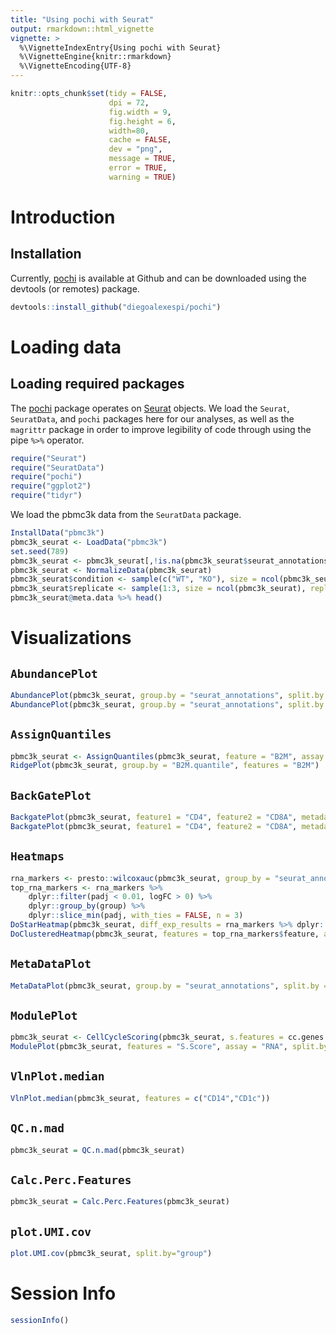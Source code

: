 ```yaml
---
title: "Using pochi with Seurat"
output: rmarkdown::html_vignette
vignette: >
  %\VignetteIndexEntry{Using pochi with Seurat}
  %\VignetteEngine{knitr::rmarkdown}
  %\VignetteEncoding{UTF-8}
---
```



``` r
knitr::opts_chunk$set(tidy = FALSE,
                      dpi = 72,
                      fig.width = 9,
                      fig.height = 6,
                      width=80,
                      cache = FALSE,
                      dev = "png",
                      message = TRUE,
                      error = TRUE,
                      warning = TRUE)
```

# Introduction

## Installation
Currently, [pochi](http://github.com/diegoalexespi/pochi) is available at Github and can be downloaded using the devtools (or remotes) package.
```r
devtools::install_github("diegoalexespi/pochi")
```


# Loading data

## Loading required packages

The [pochi](http://github.com/diegoalexespi/pochi) package operates on [Seurat](http://github.com/satijalab/Seurat) objects. We load the `Seurat`, `SeuratData`, and `pochi` packages here for our analyses, as well as the `magrittr` package in order to improve legibility of code through using the pipe `%>%` operator.

```r
require("Seurat")
require("SeuratData")
require("pochi")
require("ggplot2")
require("tidyr")
```

We load the pbmc3k data from the `SeuratData` package.
```r
InstallData("pbmc3k")
pbmc3k_seurat <- LoadData("pbmc3k")
set.seed(789)
pbmc3k_seurat <- pbmc3k_seurat[,!is.na(pbmc3k_seurat$seurat_annotations)]
pbmc3k_seurat <- NormalizeData(pbmc3k_seurat)
pbmc3k_seurat$condition <- sample(c("WT", "KO"), size = ncol(pbmc3k_seurat), replace = TRUE)
pbmc3k_seurat$replicate <- sample(1:3, size = ncol(pbmc3k_seurat), replace = TRUE)
pbmc3k_seurat@meta.data %>% head()
```

# Visualizations

## `AbundancePlot`

```r
AbundancePlot(pbmc3k_seurat, group.by = "seurat_annotations", split.by = "condition", replicate.by = "replicate")
AbundancePlot(pbmc3k_seurat, group.by = "seurat_annotations", split.by = "condition", replicate.by = "replicate", paired = TRUE, draw_paths = TRUE, sina_shift = FALSE)
```

## `AssignQuantiles`

```r
pbmc3k_seurat <- AssignQuantiles(pbmc3k_seurat, feature = "B2M", assay = "RNA", slot = "data", split.by = "condition", quantile.probs = c(0,0.4,0.8,1))
RidgePlot(pbmc3k_seurat, group.by = "B2M.quantile", features = "B2M")
```

## `BackGatePlot`

```r
BackgatePlot(pbmc3k_seurat, feature1 = "CD4", feature2 = "CD8A", metadata.col = "seurat_annotations", metadata.selection = "Memory CD4 T")
BackgatePlot(pbmc3k_seurat, feature1 = "CD4", feature2 = "CD8A", metadata.col = "seurat_annotations", metadata.selection = "CD8 T")
```

## `Heatmaps`

```r
rna_markers <- presto::wilcoxauc(pbmc3k_seurat, group_by = "seurat_annotations")
top_rna_markers <- rna_markers %>% 
    dplyr::filter(padj < 0.01, logFC > 0) %>%
    dplyr::group_by(group) %>% 
    dplyr::slice_min(padj, with_ties = FALSE, n = 3)
DoStarHeatmap(pbmc3k_seurat, diff_exp_results = rna_markers %>% dplyr::filter(group != "Platelet"), assay = "RNA", slot = "data", group.by = "seurat_annotations", p_val_choice = 0.01, logFC_choice = 2)
DoClusteredHeatmap(pbmc3k_seurat, features = top_rna_markers$feature, assay = "RNA", group.by = "seurat_annotations")
```

## `MetaDataPlot`

```r
MetaDataPlot(pbmc3k_seurat, group.by = "seurat_annotations", split.by = "replicate")
```

## `ModulePlot`

```r
pbmc3k_seurat <- CellCycleScoring(pbmc3k_seurat, s.features = cc.genes.updated.2019$s.genes, g2m.features = cc.genes.updated.2019$g2m.genes)
ModulePlot(pbmc3k_seurat, features = "S.Score", assay = "RNA", split.by = "condition", replicate.by = "replicate")
```

## `VlnPlot.median`

```r
VlnPlot.median(pbmc3k_seurat, features = c("CD14","CD1c"))
```

## `QC.n.mad`

```r
pbmc3k_seurat = QC.n.mad(pbmc3k_seurat)
```

## `Calc.Perc.Features`

```r
pbmc3k_seurat = Calc.Perc.Features(pbmc3k_seurat)
```

## `plot.UMI.cov`

```r
plot.UMI.cov(pbmc3k_seurat, split.by="group")
```

# Session Info
```r
sessionInfo()
```
